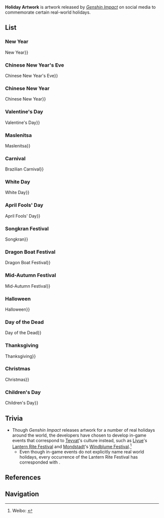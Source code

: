 {{Terminology Infobox
|type         = Genshin Impact
|type2        = Media
}}
'''Holiday Artwork''' is artwork released by ''[[Genshin Impact]]'' on social media to commemorate certain real-world holidays.

==List==
===New Year===
{{Further|wikipedia:New Year{{!}}New Year}}
{{Artwork by Category Table
|New Year Artwork<!-- January 1 -->
}}

===Chinese New Year's Eve===
{{Further|wikipedia:Chinese New Year's Eve{{!}}Chinese New Year's Eve}}
{{Artwork by Category Table
|Chinese New Year's Eve Artwork
}}

===Chinese New Year===
{{Further|wikipedia:Chinese New Year{{!}}Chinese New Year}}
{{Artwork by Category Table
|Chinese New Year Artwork<!-- January/February -->
}}

===Valentine's Day===
{{Further|wikipedia:Valentine's Day{{!}}Valentine's Day}}
{{Artwork by Category Table
|Valentine's Day Artwork<!-- February 14 -->
}}

===Maslenitsa===
{{Further|wikipedia:Maslenitsa{{!}}Maslenitsa}}
{{Artwork by Category Table
|Maslenitsa Artwork<!-- February 20-26 -->
}}

===Carnival===
{{Further|wikipedia:Brazilian Carnival{{!}}Brazilian Carnival}}
{{Artwork by Category Table
|Carnival Artwork<!-- February/March -->
}}

===White Day===
{{Further|wikipedia:White Day{{!}}White Day}}
{{Artwork by Category Table
|White Day Artwork<!-- March 14 -->
}}

===April Fools' Day===
{{Further|wikipedia:April Fools' Day{{!}}April Fools' Day}}
{{Artwork by Category Table
|April Fools Artwork<!-- March 14 -->
|not = Social Media Profile Images
}}

===Songkran Festival===
{{Further|wikipedia:Songkran (Thailand){{!}}Songkran}}
{{Artwork by Category Table
|Songkran Festival Artwork<!-- April 13-14 -->
}}

===Dragon Boat Festival===
{{Further|wikipedia:Dragon Boat Festival{{!}}Dragon Boat Festival}}
{{Artwork by Category Table
|Dragon Boat Festival Artwork<!-- May/June -->
}}

===Mid-Autumn Festival===
{{Further|wikipedia:Mid-Autumn Festival{{!}}Mid-Autumn Festival}}
{{Artwork by Category Table
|Mid-Autumn Festival Artwork<!-- September -->
}}

===Halloween===
{{Further|wikipedia:Halloween{{!}}Halloween}}
{{Artwork by Category Table
|Halloween Artwork<!-- October 31 -->
}}

===Day of the Dead===
{{Further|wikipedia:Day of the Dead{{!}}Day of the Dead}}
{{Artwork by Category Table
|Day of the Dead Artwork<!-- November 1-2 -->
}}

===Thanksgiving===
{{Further|wikipedia:Thanksgiving{{!}}Thanksgiving}}
{{Artwork by Category Table
|Thanksgiving Artwork<!-- Late November (may need to be adjusted if they commemorate other thanksgivings -->
}}

===Christmas===
{{Further|wikipedia:Christmas{{!}}Christmas}}
{{Artwork by Category Table
|Christmas Artwork<!-- December 25 -->
}}

===Children's Day===
{{Further|wikipedia:Children's Day{{!}}Children's Day}}
{{Artwork by Category Table
|Children's Day Artwork<!-- Various -->
}}

==Trivia==
* Though ''Genshin Impact'' releases artwork for a number of real holidays around the world, the developers have chosen to develop in-game events that correspond to [[Teyvat]]'s culture instead, such as [[Liyue]]'s [[Lantern Rite Festival]] and [[Mondstadt]]'s [[Windblume Festival]].<ref>Weibo: [https://weibo.com/6593199887/Jn6W7k7fZ {{zh|【关于节日活动相关问题说明】}}]</ref>
** Even though in-game events do not explicitly name real world holidays, every occurrence of the Lantern Rite Festival has corresponded with {{w|Chinese New Year}}.

==References==
{{Reflist}}

==Navigation==
{{Lore Navbox|Media}}